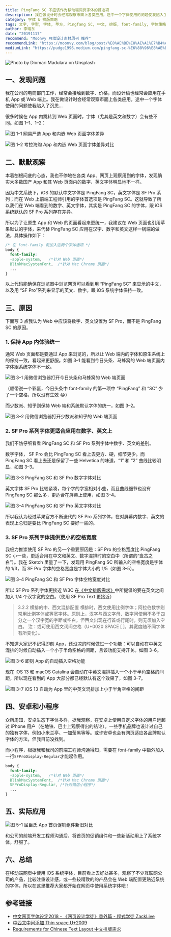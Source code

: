 ```yaml
---
title: PingFang SC 不应该作为移动端网页字体的首选项
description: 我在做设计时会经常观察市面上各类应用，途中一个字体使用的问题使我陷入了沉思...
category: 字体 & 排版策略
tags: 文字, 字型, 字体, 苹方, Pingfang SC, 中文, 排版, font-family, 字体策略, CSS
author: 李瑞东
date: "20191117"
recommend: "Moonvy 月维设计素材周刊 推荐"
recommendLink: "https://moonvy.com/blog/post/%E8%AE%BE%E8%AE%A1%E7%B4%A0%E6%9D%90%E5%91%A8%E5%88%8A/037/#pingfang-sc-%E4%B8%8D%E5%BA%94%E8%AF%A5%E4%BD%9C%E4%B8%BA%E7%A7%BB%E5%8A%A8%E7%AB%AF%E7%BD%91%E9%A1%B5%E5%AD%97%E4%BD%93%E7%9A%84%E9%A6%96%E9%80%89%E9%A1%B9"
mediumLink: "https://pudge1996.medium.com/pingfang-sc-%E6%88%96%E8%AE%B8%E4%B8%8D%E5%BA%94%E8%AF%A5%E4%BD%9C%E4%B8%BA%E7%BD%91%E9%A1%B5%E5%AD%97%E4%BD%93%E7%9A%84%E9%A6%96%E9%80%89%E9%A1%B9-70cc6d2258fa"
---
```


![](https://lrdim.oss-cn-shenzhen.aliyuncs.com/blogimg/2019-11-17-70cc6d2258fa/01.jpg "Photo by Diomari Madulara on Unsplash")

## 一、发现问题

我在公司的电商部门工作，经常会接触到数字、价格，而设计稿也经常会应用在手机 App 或 Web 端上。我在做设计时会经常观察市面上各类应用，途中一个字体使用的问题使我陷入了沉思…

很多时候在 App 内跳转到 Web 页面时，字体（尤其是英文和数字）会有些不同。如图 1–1、1–2：

![](https://lrdim.oss-cn-shenzhen.aliyuncs.com/blogimg/2019-11-17-70cc6d2258fa/02.png "图 1–1 网易严选 App 和内嵌 Web 页面字体差异")

![](https://lrdim.oss-cn-shenzhen.aliyuncs.com/blogimg/2019-11-17-70cc6d2258fa/03.png "图 1–2 考拉海购 App 和内嵌 Web 页面字体差异对比")

## 二、默默观察

本着刨根问底的心态，我也不停地在各类 App、网页上观察用到的字体，发现确实大多数国产 App 和其 Web 页面内的数字、英文字体明显地不一样。

因为中文系统下，iOS 的默认中文字体是 PingFang SC，英文字体是 SF Pro 系列；而在 Web 上前端工程师引用的字体首选项是 PingFang SC。这就导致了所以我们在 Web 端看到的数字、英文字体，其实是 PingFang SC 的字体，跟 iOS 系统默认的 SF Pro 系列存在差异。

所以为了让原生 App 和 Web 的页面看起来更统一，我建议在 Web 页面也引用苹果默认的字体，来代替 PingFang SC 应用在汉字、数字和英文这样一锅端的做法，具体操作如下：

```css
/* 在 font-family 前加入这两个字体选项 */
body {
  font-family:  
  -apple-system,   /*针对 Web 页面*/
  BlinkMacSystemFont,  /*针对 Mac Chrome 页面*/
  ...
}
```

以上代码能确保在浏览器中浏览网页可以看到用 “PingFang SC” 来显示的中文，以及用 “SF Pro”系列来显示的英文、数字。跟 iOS 系统字体保持一致。

## 三、原因

下面写 3 点我认为 Web 中应该将数字、英文设置为 SF Pro，而不是 PingFang SC 的原因。

### 1. 保持 App 内体验统一

通常 Web 页面都是要通过 App 来浏览的，所以让 Web 端内的字体和原生系统上的保持一致，看起来更舒服。如图 3–1 能看到今日头条、马蜂窝的 Web 端页面内字体跟系统字体不一致。

![](https://lrdim.oss-cn-shenzhen.aliyuncs.com/blogimg/2019-11-17-70cc6d2258fa/04.png "图 3–1 用微信浏览器打开今日头条和马蜂窝的 Web 端页面")

（顺带说一个彩蛋，今日头条中 font-family 的第一项中 “PingFang” 和 “SC” 少了一个空格，所以没有生效 😂）

而少数派、知乎则保持 Web 端和系统默认字体的统一，如图 3–2。

![](https://lrdim.oss-cn-shenzhen.aliyuncs.com/blogimg/2019-11-17-70cc6d2258fa/05.png "图 3–2 用微信浏览器打开少数派和知乎的 Web 端页面")

### 2. SF Pro 系列字体更适合应用在数字、英文上

我们不妨仔细看看 PingFang SC 和 SF Pro 系列字体中数字、英文的差别。

数字字体， SF Pro 会比 PingFang SC 看上去更方、硬，细节更少。而 PingFang SC 看上去还是保留了一些 Helvetica 的味道，“1” 和 “2” 曲线比较明显，如图 3–3。

![](https://lrdim.oss-cn-shenzhen.aliyuncs.com/blogimg/2019-11-17-70cc6d2258fa/06.png "图 3–3 PingFang SC 和 SF Pro 数字字体对比
")

英文字体 SF Pro 比较紧凑，每个字的字宽相对小些，而且曲线细节也没有 PingFang SC 那么多，更适合在屏幕上使用，如图 3–4。

![](https://lrdim.oss-cn-shenzhen.aliyuncs.com/blogimg/2019-11-17-70cc6d2258fa/07.png "图 3–4 PingFang SC 和 SF Pro 英文字体对比")

所以我认为经过苹果官方不断迭代的 SF Pro 系列字体，在对屏幕内数字、英文的表现上总归是要比 PingFang SC 要好一些的。

### 3. SF Pro 系列字体提供更小的空格宽度

我极力推崇使用 SF Pro 的另一个重要原因是：SF Pro 的空格宽度比 PingFang SC 小一些，更适合用在中文和英文、数字混排时的空白中（所谓的“盘古之白”）。我在 Sketch 里量了一下，发现用 PingFang SC 所输入的空格宽度是字体的 1/3，而 SF Pro 字体的空格宽度是字体大小的 1/5（如图 3–5）。

![](https://lrdim.oss-cn-shenzhen.aliyuncs.com/blogimg/2019-11-17-70cc6d2258fa/08.png "图 3–4 PingFang SC 和 SF Pro 字体空格宽度对比")

所以 SF Pro 系列字体更接近 W3C 在[《中文排版需求》](https://www.w3.org/TR/clreq/#mixed_text_composition_in_horizontal_writing_mode)中所提倡的要在英文之间加入 1/4 个汉字宽的空白。（使用 SF Pro Text 更接近）

> 3.2.2 横排的中、西文混排配置
> 横排时，西文使用比例字体；阿拉伯数字则常用比例字体或等宽字体。原则上，汉字与西文字母、数字间使用不多于四分之一个汉字宽的字距或空白。但西文出现在行首或行尾时，则无须加入空白。
> 注：或可使用西文词间空格（U+0020 SPACE [ ]，其宽度随不同字体有所变化）。

不知道大家记不记得即刻 App，还没凉的时候做过一个功能：可以自动在中英文混排的时候自动插入一个小于半角空格的间距，且该功能支持开关。如图 3–6。

![](https://lrdim.oss-cn-shenzhen.aliyuncs.com/blogimg/2019-11-17-70cc6d2258fa/09.png "图 3–6 即刻 App 的自动插入空格功能")

现在 iOS 13 和 macOS Catalina 会自动在中英文混排插入一个小于半角空格的间距，所以现在看到的 App 大部分都已经默认有这个效果了，如图 3–7。

![](https://lrdim.oss-cn-shenzhen.aliyuncs.com/blogimg/2019-11-17-70cc6d2258fa/10.png "图 3–7 iOS 13 自动为 App 里的中英文混排加上小于半角空格的间距")

## 四、安卓和小程序

众所周知，安卓生态下字体多样，据我观察，在安卓上使用自定义字体的用户远超过 iPhone 用户（在地铁、巴士上观察得出的结论）。一些手机品牌也设计过自己的独有字体，例如小米兰亭、一加莹黑等等。或许安卓也会有网页适应各品牌默认字体的方法，但我目前没找到。

而小程序，根据我和我司的前端工程师沟通得知，需要在 font-family 中额外加入一行`SFProDisplay-Regular`才能起作用。

```css
body {
  font-family:  
  -apple-system,   /*针对 Web 页面*/
  BlinkMacSystemFont,  /*针对 Mac Chrome 页面*/
  SFProDisplay-Regular, /*针对微信小程序*/
  ...
}
```

## 五、实际应用

![](https://lrdim.oss-cn-shenzhen.aliyuncs.com/blogimg/2019-11-17-70cc6d2258fa/11.png "图 5–1 屈臣氏 App 首页促销组件新旧对比")

和公司的前端开发工程师沟通后，将首页的促销组件和一些新活动用上了系统字体，舒服了。

## 六、总结

在移动端网页中使用 iOS 系统字体，目前看上去好处甚多，观察了不少互联网公司的产品，比较注重设计感，或一些较精致的的产品会在 Web 端配置更贴近系统的字体，所以在这里推荐大家都开始在网页中使用系统字体吧！

## 参考链接

- [中文网页字体设定2018 - 《网页设计学徒》番外篇 - 程式学徒 ZackLive](https://zacklive.com/chinese-font-family/)
- [中西文中间添加 Thin space U+2009](https://szewei.me/2019/06/20/thin-space/)
- [Requirements for Chinese Text Layout 中文排版需求](https://www.w3.org/TR/clreq/#introduction)